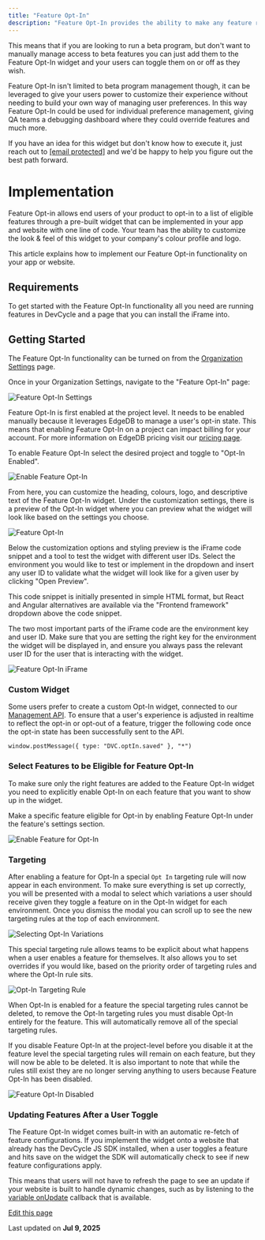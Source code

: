 ```yaml
---
title: "Feature Opt-In"
description: "Feature Opt-In provides the ability to make any feature released via DevCycle have a self-serve way to enable it for end users. This all happens through a simple iFrame that can be implemented on your website, that is powered by DevCycle."
---
```


This means that if you are looking to run a beta program, but don't want to manually manage access to beta features you can just add them to the Feature Opt-In widget and your users can toggle them on or off as they wish.

Feature Opt-In isn't limited to beta program management though, it can be leveraged to give your users power to customize their experience without needing to build your own way of managing user preferences. In this way Feature Opt-In could be used for individual preference management, giving QA teams a debugging dashboard where they could override features and much more.

If you have an idea for this widget but don't know how to execute it, just reach out to [\[email protected\]](/cdn-cgi/l/email-protection#30434540405f4244705455465349535c551e535f5d) and we'd be happy to help you figure out the best path forward.

# Implementation

Feature Opt-in allows end users of your product to opt-in to a list of eligible features through a pre-built widget that can be implemented in your app and website with one line of code. Your team has the ability to customize the look & feel of this widget to your company's colour profile and logo.

This article explains how to implement our Feature Opt-in functionality on your app or website.

## Requirements[​](#requirements "Direct link to Requirements")

To get started with the Feature Opt-In functionality all you need are running features in DevCycle and a page that you can install the iFrame into.

## Getting Started[​](#getting-started "Direct link to Getting Started")

The Feature Opt-In functionality can be turned on from the [Organization Settings](https://app.devcycle.com/r/optIn) page.

Once in your Organization Settings, navigate to the "Feature Opt-In" page:

![Feature Opt-In Settings](/images/platform/extras/assets/images/oct-22-2022-feature-opt-in-1-50f6ffed8bbfa45215da266b10a57afb.png)

Feature Opt-In is first enabled at the project level. It needs to be enabled manually because it leverages EdgeDB to manage a user's opt-in state. This means that enabling Feature Opt-In on a project can impact billing for your account. For more information on EdgeDB pricing visit our [pricing page](https://devcycle.com/pricing).

To enable Feature Opt-In select the desired project and toggle to "Opt-In Enabled".

![Enable Feature Opt-In](/images/platform/extras/assets/images/oct-22-2022-feature-opt-in-2-43f952cd2919e31d7266534c3d052894.png)

From here, you can customize the heading, colours, logo, and descriptive text of the Feature Opt-In widget. Under the customization settings, there is a preview of the Opt-In widget where you can preview what the widget will look like based on the settings you choose.

![Feature Opt-In](/images/platform/extras/assets/images/oct-22-2022-feature-opt-in-3-01d56d8f8c7ee0de9b24c105457c6855.png)

Below the customization options and styling preview is the iFrame code snippet and a tool to test the widget with different user IDs. Select the environment you would like to test or implement in the dropdown and insert any user ID to validate what the widget will look like for a given user by clicking "Open Preview".

This code snippet is initially presented in simple HTML format, but React and Angular alternatives are available via the "Frontend framework" dropdown above the code snippet.

The two most important parts of the iFrame code are the environment key and user ID. Make sure that you are setting the right key for the environment the widget will be displayed in, and ensure you always pass the relevant user ID for the user that is interacting with the widget.

![Feature Opt-In iFrame](/images/platform/extras/assets/images/oct-22-2022-feature-opt-in-4-34236688b2096e94bd4c121ba97099d5.png)

### Custom Widget[​](#custom-widget "Direct link to Custom Widget")

Some users prefer to create a custom Opt-In widget, connected to our [Management API](/management-api/). To ensure that a user's experience is adjusted in realtime to reflect the opt-in or opt-out of a feature, trigger the following code once the opt-in state has been successfully sent to the API.

```
window.postMessage({ type: "DVC.optIn.saved" }, "*")
```

### Select Features to be Eligible for Feature Opt-In[​](#select-features-to-be-eligible-for-feature-opt-in "Direct link to Select Features to be Eligible for Feature Opt-In")

To make sure only the right features are added to the Feature Opt-In widget you need to explicitly enable Opt-In on each feature that you want to show up in the widget.

Make a specific feature eligible for Opt-in by enabling Feature Opt-In under the feature's settings section.

![Enable Feature for Opt-In](/images/platform/extras/assets/images/oct-22-2022-feature-opt-in-5-1e690a6f7a557a93bb0118cf98c3b506.png)

### Targeting[​](#targeting "Direct link to Targeting")

After enabling a feature for Opt-In a special `Opt In` targeting rule will now appear in each environment. To make sure everything is set up correctly, you will be presented with a modal to select which variations a user should receive given they toggle a feature on in the Opt-In widget for each environment. Once you dismiss the modal you can scroll up to see the new targeting rules at the top of each environment.

![Selecting Opt-In Variations](/images/platform/extras/assets/images/oct-22-2022-feature-opt-in-7-4f9e82968cb3192176e9b8f6d9a82517.png)

This special targeting rule allows teams to be explicit about what happens when a user enables a feature for themselves. It also allows you to set overrides if you would like, based on the priority order of targeting rules and where the Opt-In rule sits.

![Opt-In Targeting Rule](/images/platform/extras/assets/images/oct-7-2022-feature-opt-in-6-dde986839b7f78c4f93c715e48cddb4a.png)

When Opt-In is enabled for a feature the special targeting rules cannot be deleted, to remove the Opt-In targeting rules you must disable Opt-In entirely for the feature. This will automatically remove all of the special targeting rules.

If you disable Feature Opt-In at the project-level before you disable it at the feature level the special targeting rules will remain on each feature, but they will now be able to be deleted. It is also important to note that while the rules still exist they are no longer serving anything to users because Feature Opt-In has been disabled.

![Feature Opt-In Disabled](/images/platform/extras/assets/images/oct-22-2022-feature-opt-in-8-d2c7e6c5ce4090ff61c7eac16a7f1c8d.png)

### Updating Features After a User Toggle[​](#updating-features-after-a-user-toggle "Direct link to Updating Features After a User Toggle")

The Feature Opt-In widget comes built-in with an automatic re-fetch of feature configurations. If you implement the widget onto a website that already has the DevCycle JS SDK installed, when a user toggles a feature and hits save on the widget the SDK will automatically check to see if new feature configurations apply.

This means that users will not have to refresh the page to see an update if your website is built to handle dynamic changes, such as by listening to the [variable onUpdate](/sdk/client-side-sdks/javascript/javascript-usage#variable-updates) callback that is available.

[Edit this page](https://github.com/devcyclehq/devcycle-docs/edit/main/docs/platform/extras/feature-opt-in.mdx)

Last updated on **Jul 9, 2025**
